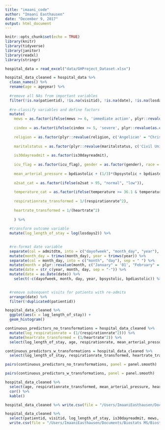 ```yaml
---
title: "imaani_code"
author: "Imaani Easthausen"
date: "December 9, 2017"
output: html_document
---
```


```r
knitr::opts_chunk$set(echo = TRUE)
library(knitr)
library(tidyverse)
library(janitor)
library(readxl)
library(stringr)
```

```r
hospital_data = read_excel("data/GHProject_Dataset.xlsx")
```

```r
hospital_data_cleaned = hospital_data %>%
  clean_names() %>%
  rename(age = ageyear) %>%
  
  #remove all NAs from important variables
  filter(!is.na(patientid), !is.na(visitid), !is.na(date), !is.na(losdays2), !is.na(is30dayreadmit), !is.na(mews), !is.na(cindex), !is.na(evisit), !is.na(icu_flag), !is.na(age), !is.na(gender), !is.na(religion), !is.na(maritalstatus), !is.na(race), !is.na(respirationrate), !is.na(bpdiastolic), !is.na(heartrate), !is.na(temperature), !is.na(bpsystolic), !is.na(bmi), !is.na(o2sat)) %>%
  
  #re-classify variables and define factors
  mutate(
    mews = as.factor(ifelse(mews >= 6, 'immediate action', plyr::revalue(as.character(mews), c('0' = "normal", '1' = "normal", '2' = 'increase caution', '3' = 'increase caution', '4' = 'further deterioration', '5' = 'further deterioration')))),
  
    cindex = as.factor(ifelse(cindex >= 5, 'severe', plyr::revalue(as.character(cindex), c('0' = "normal", '1' = "mild", '2' = 'mild', '3' = 'moderate', '4' = 'moderate')))),
    
    religion = as.factor(plyr::revalue(religion, c('Angelican' = "Christian", 'Hebrew' = "Jewish", 'Non Denominational' = 'Other', 'Catholic' = 'Christian', 'Mormon' = 'Other'))),
    
    maritalstatus = as.factor(plyr::revalue(maritalstatus, c('Civil Union' = "Married", 'Divorced' = "Not Married", 'Separated' = 'Not Married', 'Single' = 'Not Maried', 'Widowed' = 'Not Married'))),
    
    is30dayreadmit = as.factor(is30dayreadmit),
    
    icu_flag = as.factor(icu_flag), gender = as.factor(gender), race = as.factor(race), facilityname = as.factor(facilityname), insurancetype = as.factor(insurancetype),
    
    mean_arterial_pressure = bpdiastolic + (1/3)*(bpsystolic + bpdiastolic),
    
    o2sat_cat = as.factor(ifelse(o2sat > 95, "normal", "low")),
    
    temperature_cat = as.factor(ifelse(temperature >= 36.1 & temperature <= 37.2, 'normal', ifelse(temperature < 36.1, 'low', 'high'))),
    
    respirationrate_transformed = 1/(respirationrate^2), 
  
    heartrate_transformed = 1/(heartrate^2)
    
    ) %>% 
  
  #transform outcome variable
  mutate(log_length_of_stay = log(losdays2)) %>%

  
  #re-format date variable
  separate(col = admitdtm, into = c("dayofweek", "month_day", "year"), sep = ",") %>%
  mutate(month_day = trimws(month_day), year = trimws(year)) %>%
  separate(col = month_day, into = c("month", "day"), sep = " ") %>%
  mutate(month = plyr::revalue(month, c("January" = '01', "February" = '02', "March" = '03', "April" = '04', "May" = '05', "June" = '06', "July" = '07', "August" = '08', "September" = '09', "October" = '10', "November" = '11', "December" = '12'))) %>%
  mutate(date = str_c(year, month, day, sep = "-")) %>%
  mutate(date = as.Date(date)) %>%
    select(-c(dayofweek, month, day, year, bpsystolic, bpdiastolic)) %>%

  
  #remove subsequent visits for patients with re-admits
  arrange(date) %>%
  filter(!duplicated(patientid)) 


```



```r
hospital_data_cleaned %>%
  ggplot(aes(x = log_length_of_stay)) +
  geom_histogram()

continuous_predictors_no_transformations = hospital_data_cleaned %>%
  mutate(log_respirationrate = (1/(respirationrate^2))) %>%
  mutate(heartrate_transformed = (1/heartrate^2)) %>%
  select(log_length_of_stay, age, respirationrate, mean_arterial_pressure, o2sat, temperature, heartrate, bmi)

continuous_predictors_w_transformations = hospital_data_cleaned %>%
  select(log_length_of_stay, respirationrate_transformed, heartrate_transformed, bmi)

pairs(continuous_predictors_no_transformations, panel = panel.smooth)

pairs(continuous_predictors_w_transformations, panel = panel.smooth)

hospital_data_cleaned %>%
  select(age, respirationrate_transformed, mean_arterial_pressure, heartrate_transformed, bmi) %>%
  cor() %>%
  kable()

```

```r
hospital_data_cleaned %>% write.csv(file = "/Users/ImaaniEasthausen/Documents/Biostats MS/Biostat Met/p8130_final_project/data/hospital_data_cleaned.csv")

hospital_data_cleaned %>% 
  select(patientid, visitid, log_length_of_stay, is30dayreadmit, mews, cindex, evisit, icu_flag, age, postalcode, gender, race, religion, maritalstatus, facilityname, insurancetype, bmi, o2sat_cat, temperature_cat, heartrate_transformed, respirationrate_transformed, facilityzip, mean_arterial_pressure, date) %>%
  write.csv(file = "/Users/ImaaniEasthausen/Documents/Biostats MS/Biostat Met/p8130_final_project/data/cleaned_data_for_analyses.csv")

```











































